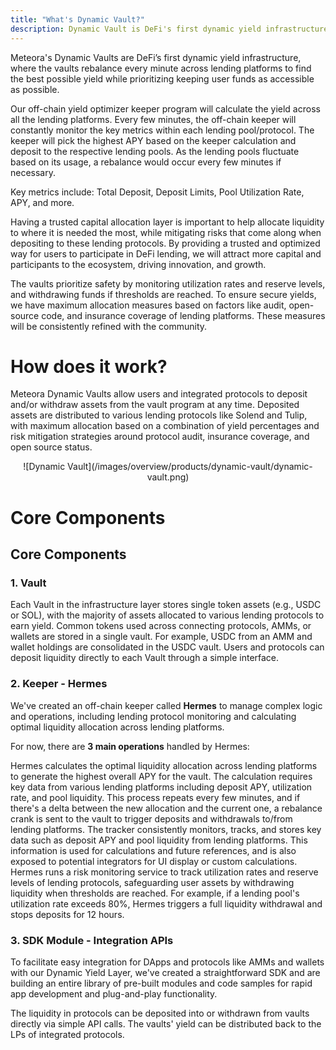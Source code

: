 ```yaml
---
title: "What's Dynamic Vault?"
description: Dynamic Vault is DeFi's first dynamic yield infrastructure.
---
```


Meteora's Dynamic Vaults are DeFi’s first dynamic yield infrastructure, where the vaults rebalance every minute across lending platforms to find the best possible yield while prioritizing keeping user funds as accessible as possible.


<Steps>
  <Step title="Calculate yields across lending platforms">
    Our off-chain yield optimizer keeper program will calculate the yield across all the lending platforms.
  </Step>
  <Step title="Monitor key metrics">
    Every few minutes, the off-chain keeper will constantly monitor the key metrics within each lending pool/protocol.
  </Step>
  <Step title="Select highest APY">
    The keeper will pick the highest APY based on the keeper calculation and deposit to the respective lending pools.
  </Step>
  <Step title="Rebalance when necessary">
    As the lending pools fluctuate based on its usage, a rebalance would occur every few minutes if necessary.
  </Step>
</Steps>

<Note>Key metrics include: Total Deposit, Deposit Limits, Pool Utilization Rate, APY, and more.</Note>

Having a trusted capital allocation layer is important to help allocate liquidity to where it is needed the most, while mitigating risks that come along when depositing to these lending protocols. By providing a trusted and optimized way for users to participate in DeFi lending, we will attract more capital and participants to the ecosystem, driving innovation, and growth.

The vaults prioritize safety by monitoring utilization rates and reserve levels, and withdrawing funds if thresholds are reached. To ensure secure yields, we have maximum allocation measures based on factors like audit, open-source code, and insurance coverage of lending platforms. These measures will be consistently refined with the community.

# How does it work?

Meteora Dynamic Vaults allow users and integrated protocols to deposit and/or withdraw assets from the vault program at any time. Deposited assets are distributed to various lending protocols like Solend and Tulip, with maximum allocation based on a combination of yield percentages and risk mitigation strategies around protocol audit, insurance coverage, and open source status. 

<div align="center">
  ![Dynamic Vault](/images/overview/products/dynamic-vault/dynamic-vault.png)
</div>

# Core Components

## Core Components

### 1. Vault

Each Vault in the infrastructure layer stores single token assets (e.g., USDC or SOL), with the majority of assets allocated to various lending protocols to earn yield. Common tokens used across connecting protocols, AMMs, or wallets are stored in a single vault. For example, USDC from an AMM and wallet holdings are consolidated in the USDC vault. Users and protocols can deposit liquidity directly to each Vault through a simple interface.

### 2. Keeper - Hermes

We've created an off-chain keeper called **Hermes** to manage complex logic and operations, including lending protocol monitoring and calculating optimal liquidity allocation across lending platforms.

For now, there are **3 main operations** handled by Hermes:

<CardGroup>
  <Card title="Yield Optimizer" icon="chart-line" iconType="solid">
    Hermes calculates the optimal liquidity allocation across lending platforms to generate the highest overall APY for the vault. The calculation requires key data from various lending platforms including deposit APY, utilization rate, and pool liquidity. This process repeats every few minutes, and if there's a delta between the new allocation and the current one, a rebalance crank is sent to the vault to trigger deposits and withdrawals to/from lending platforms.
  </Card>
  <Card title="Key Metrics Tracker" icon="chart-bar" iconType="solid">
    The tracker consistently monitors, tracks, and stores key data such as deposit APY and pool liquidity from lending platforms. This information is used for calculations and future references, and is also exposed to potential integrators for UI display or custom calculations.
  </Card>
  <Card title="Risk Monitoring" icon="shield" iconType="solid">
    Hermes runs a risk monitoring service to track utilization rates and reserve levels of lending protocols, safeguarding user assets by withdrawing liquidity when thresholds are reached. For example, if a lending pool's utilization rate exceeds 80%, Hermes triggers a full liquidity withdrawal and stops deposits for 12 hours.
  </Card>
</CardGroup>

### 3. SDK Module - Integration APIs

To facilitate easy integration for DApps and protocols like AMMs and wallets with our Dynamic Yield Layer, we've created a straightforward SDK and are building an entire library of pre-built modules and code samples for rapid app development and plug-and-play functionality.

The liquidity in protocols can be deposited into or withdrawn from vaults directly via simple API calls. The vaults' yield can be distributed back to the LPs of integrated protocols.